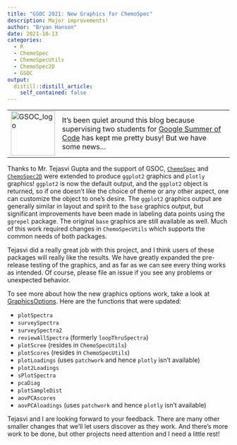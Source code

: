 ```yaml
---
title: "GSOC 2021: New Graphics for ChemoSpec"
description: Major improvements!
author: "Bryan Hanson"
date: 2021-10-13
categories:
  - R
  - ChemoSpec
  - ChemoSpecUtils
  - ChemoSpec2D
  - GSOC
output:
  distill::distill_article:
    self_contained: false
---
```


<table>
<tr>
<td>
<img src="og-image.png" alt="GSOC_logo" style="width:100px;"/>
</td>
<td>
It's been quiet around this blog because supervising two students for [Google Summer of Code](https://summerofcode.withgoogle.com/) has kept me pretty busy!  But we have some news...
</td>
</tr>
</table>

Thanks to Mr. Tejasvi Gupta and the support of GSOC, [`ChemoSpec`](https://bryanhanson.github.io/ChemoSpec/) and [`ChemoSpec2D`](https://bryanhanson.github.io/ChemoSpec2D/) were extended to produce `ggplot2` graphics and `plotly` graphics!  `ggplot2` is now the default output, and the `ggplot2` object is returned, so if one doesn't like the choice of theme or any other aspect, one can customize the object to one's desire. The `ggplot2` graphics output are generally similar in layout and spirit to the `base` graphics output, but significant improvements have been made in labeling data points using the `ggrepel` package. The original `base` graphics are still available as well. Much of this work required changes in `ChemoSpecUtils` which supports the common needs of both packages.

Tejasvi did a really great job with this project, and I think users of these packages will really like the results.  We have greatly expanded the pre-release testing of the graphics, and as far as we can see every thing works as intended.  Of course, please file an issue if you see any problems or unexpected behavior.

To see more about how the new graphics options work, take a look at [GraphicsOptions](https://rdrr.io/cran/ChemoSpecUtils/man/GraphicsOptions.html).  Here are the functions that were updated:

* `plotSpectra`
* `surveySpectra`
* `surveySpectra2`
*  `reviewAllSpectra` (formerly `loopThruSpectra`)
* `plotScree` (resides in `ChemoSpecUtils`)
* `plotScores` (resides in `ChemoSpecUtils`)
* `plotLoadings` (uses `patchwork` and hence `plotly` isn't available)
* `plot2Loadings`
* `sPlotSpectra`
* `pcaDiag`
* `plotSampleDist`
* `aovPCAscores`
* `aovPCAloadings` (uses `patchwork` and hence `plotly` isn't available)

Tejasvi and I are looking forward to your feedback. There are many other smaller changes that we'll let users discover as they work.  And there's more work to be done, but other projects need attention and I need a little rest!
